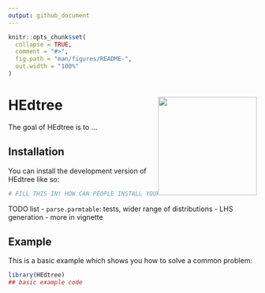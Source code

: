 ```yaml
---
output: github_document
---
```


<!-- README.md is generated from README.Rmd. Please edit that file -->

```r
knitr::opts_chunk$set(
  collapse = TRUE,
  comment = "#>",
  fig.path = "man/figures/README-",
  out.width = "100%"
)
```

# HEdtree <img src='man/figures/hexbadge.png' style="float:right; height:200px;">

<!-- badges: start -->
<!-- badges: end -->

The goal of HEdtree is to ...

## Installation

You can install the development version of HEdtree like so:

``` r
# FILL THIS IN! HOW CAN PEOPLE INSTALL YOUR DEV PACKAGE?
```

TODO list
- `parse.parmtable`: tests, wider range of distributions
- LHS generation
- more in vignette


## Example

This is a basic example which shows you how to solve a common problem:

```r
library(HEdtree)
## basic example code
```



